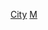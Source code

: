 {{Catnav|頁面分類|地理|国家|亚洲国家|孟加拉国}}
{{Catnav|頁面分類|各種主題的頁面分類|按國家分類|各國地理|各國城市}}
{{Commons category|Cities in Bangladesh}}

[[Category:孟加拉國聚居地|City]]
[[Category:各國城市|M]]